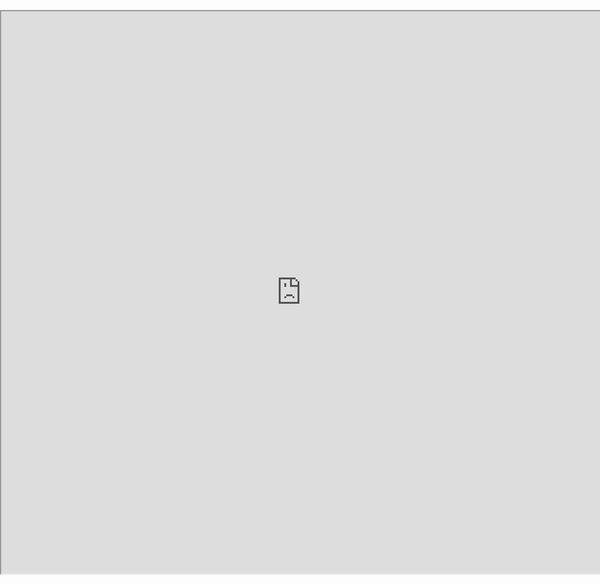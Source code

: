  <style>
 
   body {
    margin: 0; 
    padding: 0; 
    height: 100vh; 
    overflow: hidden; 
  }
  
  
  .iframe-container {
    position: absolute;
    top: 50px;
    left: 0;
    width: 100vw; 
    height: 100vh; 
    z-index: 1; 
  }
  </style>
  
<div class="iframe-container">
  <iframe class="responsive-iframe" src="https://rmferran.shinyapps.io/project_2_558/" width="100%" height="900px"></iframe>
</div>


